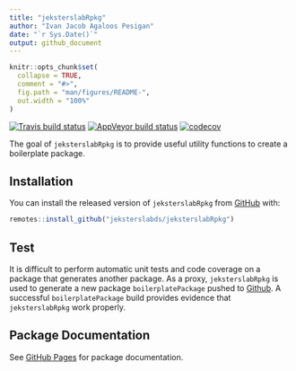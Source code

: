 ```yaml
---
title: "jeksterslabRpkg"
author: "Ivan Jacob Agaloos Pesigan"
date: "`r Sys.Date()`"
output: github_document
---
```


<!-- README.md is generated from README.Rmd. Please edit that file -->

```r
knitr::opts_chunk$set(
  collapse = TRUE,
  comment = "#>",
  fig.path = "man/figures/README-",
  out.width = "100%"
)
```

<!-- badges: start -->
[![Travis build status](https://travis-ci.org/jeksterslabds/jeksterslabRpkg.svg?branch=master)](https://travis-ci.org/jeksterslabds/jeksterslabRpkg)
[![AppVeyor build status](https://ci.appveyor.com/api/projects/status/github/jeksterslabds/jeksterslabRpkg?branch=master&svg=true)](https://ci.appveyor.com/project/jeksterslabds/jeksterslabRpkg)
[![codecov](https://codecov.io/github/jeksterslabds/jeksterslabRpkg/branch/master/graphs/badge.svg)](https://codecov.io/github/jeksterslabds/jeksterslabRpkg)
<!-- badges: end -->

The goal of `jeksterslabRpkg` is to provide useful utility functions
to create a boilerplate package.

## Installation

You can install the released version of `jeksterslabRpkg` from [GitHub](https://github.com/jeksterslabds/jeksterslabRpkg) with:

```r
remotes::install_github("jeksterslabds/jeksterslabRpkg")
```

## Test

It is difficult to perform automatic unit tests and code coverage
on a package that generates another package.
As a proxy,
`jeksterslabRpkg` is used to generate a new package `boilerplatePackage`
pushed to [Github](https://github.com/jeksterslabds/boilerplatePackage/).
A successful `boilerplatePackage` build
provides evidence that `jeksterslabRpkg` work properly.

## Package Documentation

See [GitHub Pages](https://jeksterslabds.github.io/jeksterslabRpkg/index.html)
for package documentation.
